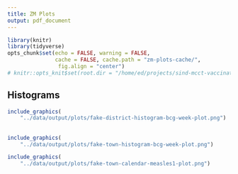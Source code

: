 ```yaml
---
title: ZM Plots
output: pdf_document
---
```





```r
library(knitr)
library(tidyverse)
opts_chunk$set(echo = FALSE, warning = FALSE, 
               cache = FALSE, cache.path = "zm-plots-cache/", 
                fig.align = "center")
# knitr::opts_knit$set(root.dir = "/home/ed/projects/sind-mcct-vaccination")       
```


## Histograms 

```r

include_graphics(
    "../data/output/plots/fake-district-histogram-bcg-week-plot.png")

```

##

```r

include_graphics(
    "../data/output/plots/fake-town-histogram-bcg-week-plot.png")

```


```r

include_graphics(
    "../data/output/plots/fake-town-calendar-measles1-plot.png")
```
